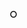 <includeonly>'''<span style="color:{{{1|}}}">○</span>{{{2|}}}'''</includeonly><noinclude>{{Documentation}}</noinclude>